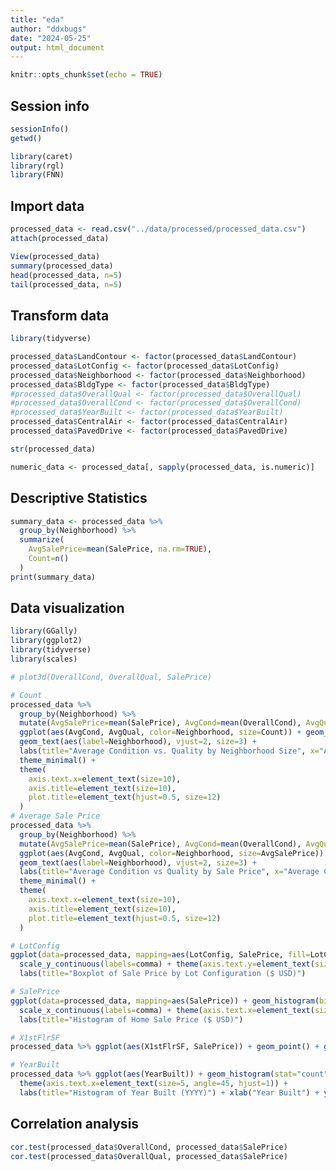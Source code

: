 ---
title: "eda"
author: "ddxbugs"
date: "2024-05-25"
output: html_document
---

```{r setup, include=FALSE}
knitr::opts_chunk$set(echo = TRUE)
```

## Session info

```{r}
sessionInfo()
getwd()

library(caret)
library(rgl)
library(FNN)
```

## Import data
```{r}
processed_data <- read.csv("../data/processed/processed_data.csv")
attach(processed_data)

View(processed_data)
summary(processed_data)
head(processed_data, n=5)
tail(processed_data, n=5)
```

## Transform data
```{r}
library(tidyverse)

processed_data$LandContour <- factor(processed_data$LandContour)
processed_data$LotConfig <- factor(processed_data$LotConfig)
processed_data$Neighborhood <- factor(processed_data$Neighborhood)
processed_data$BldgType <- factor(processed_data$BldgType)
#processed_data$OverallQual <- factor(processed_data$OverallQual)
#processed_data$OverallCond <- factor(processed_data$OverallCond)
#processed_data$YearBuilt <- factor(processed_data$YearBuilt)
processed_data$CentralAir <- factor(processed_data$CentralAir)
processed_data$PavedDrive <- factor(processed_data$PavedDrive)

str(processed_data)

numeric_data <- processed_data[, sapply(processed_data, is.numeric)]

```
## Descriptive Statistics
```{r}
summary_data <- processed_data %>%
  group_by(Neighborhood) %>%
  summarize(
    AvgSalePrice=mean(SalePrice, na.rm=TRUE),
    Count=n()
  )
print(summary_data)
```

## Data visualization
```{r}
library(GGally)
library(ggplot2)
library(tidyverse)
library(scales)

# plot3d(OverallCond, OverallQual, SalePrice)

# Count
processed_data %>%
  group_by(Neighborhood) %>%
  mutate(AvgSalePrice=mean(SalePrice), AvgCond=mean(OverallCond), AvgQual=mean(OverallQual), Count=n()) %>%
  ggplot(aes(AvgCond, AvgQual, color=Neighborhood, size=Count)) + geom_point() +
  geom_text(aes(label=Neighborhood), vjust=2, size=3) +
  labs(title="Average Condition vs. Quality by Neighborhood Size", x="Average Condition", y="Average Quality") +
  theme_minimal() + 
  theme(
    axis.text.x=element_text(size=10),
    axis.title=element_text(size=10),
    plot.title=element_text(hjust=0.5, size=12)
  )
# Average Sale Price
processed_data %>%
  group_by(Neighborhood) %>%
  mutate(AvgSalePrice=mean(SalePrice), AvgCond=mean(OverallCond), AvgQual=mean(OverallQual)) %>%
  ggplot(aes(AvgCond, AvgQual, color=Neighborhood, size=AvgSalePrice)) + geom_point() + 
  geom_text(aes(label=Neighborhood), vjust=2, size=3) +
  labs(title="Average Condition vs Quality by Sale Price", x="Average Condition", y="Average Quality") +
  theme_minimal() + 
  theme(
    axis.text.x=element_text(size=10),
    axis.title=element_text(size=10),
    plot.title=element_text(hjust=0.5, size=12)
  )

# LotConfig
ggplot(data=processed_data, mapping=aes(LotConfig, SalePrice, fill=LotConfig)) + geom_boxplot(color="black") + 
  scale_y_continuous(labels=comma) + theme(axis.text.y=element_text(size=12, angle=0, hjust=1)) +
  labs(title="Boxplot of Sale Price by Lot Configuration ($ USD)")

# SalePrice
ggplot(data=processed_data, mapping=aes(SalePrice)) + geom_histogram(binwidth=10000, fill="blue", color="black") + 
  scale_x_continuous(labels=comma) + theme(axis.text.x=element_text(size=12, angle=45, hjust=1)) +
  labs(title="Histogram of Home Sale Price ($ USD)")

# X1stFlrSF
processed_data %>% ggplot(aes(X1stFlrSF, SalePrice)) + geom_point() + geom_smooth(method="lm")

# YearBuilt
processed_data %>% ggplot(aes(YearBuilt)) + geom_histogram(stat="count", fill="blue", color="black") +
  theme(axis.text.x=element_text(size=5, angle=45, hjust=1)) +
  labs(title="Histogram of Year Built (YYYY)") + xlab("Year Built") + ylab("Frequency")


```

## Correlation analysis
```{r}
cor.test(processed_data$OverallCond, processed_data$SalePrice)
cor.test(processed_data$OverallQual, processed_data$SalePrice)
```

